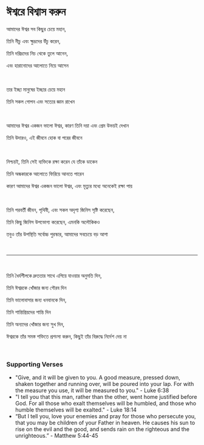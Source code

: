 # ঈশ্বরে বিশ্বাস করুন

আমাদের ঈশ্বর সব কিছুর চেয়ে মহান,

তিনি নীচু এবং ক্ষুদ্রদের উঁচু করেন,

তিনি দরিদ্রদের নিচ থেকে তুলে আনেন,

এবং হারানোদের আলোতে নিয়ে আসেন

<br />

তার ইচ্ছা মানুষের ইচ্ছার চেয়ে মহান

তিনি সকল গোপন এবং সত্যের জ্ঞান রাখেন

<br />

আমাদের ঈশ্বর একজন ভালো ঈশ্বর, কারণ তিনি দয়া এবং প্রেম উভয়ই দেখান

তিনি উদারও, এই জীবনে হোক বা পরের জীবনে

<br />

নিশ্চয়ই, তিনি সেই ব্যক্তিকে রক্ষা করেন যে তাঁকে ডাকেন

তিনি অন্ধকারকে আলোতে ফিরিয়ে আনতে পারেন

কারণ আমাদের ঈশ্বর একজন ভালো ঈশ্বর, এবং মৃত্যুর মধ্যে অনেকেই রক্ষা পায়

<p></p>

<br />

তিনি পরবর্তী জীবন, পৃথিবী, এবং সকল অদৃশ্য জিনিস সৃষ্টি করেছেন,

তিনি কিছু জিনিস উপভোগ্য করেছেন, এমনকি অলৌকিকও

তবুও তাঁর উপস্থিতি সর্বোচ্চ পুরস্কার, আমাদের সবচেয়ে বড় আশা

<p></p>

<br />

---

<br />

তিনি ধৈর্যশীলকে দ্রুততার সাথে এগিয়ে যাওয়ার অনুমতি দিন,

তিনি ঈশ্বরকে খোঁজার জন্য গৌরব দিন

তিনি ভালোবাসার জন্য ধনবানকে দিন,

তিনি শান্তিপ্রিয়দের শান্তি দিন

তিনি অন্যদের খোঁজার জন্য সুখ দিন,

ঈশ্বরকে তাঁর সমস্ত শক্তিতে প্রশংসা করুন, কিছুই তাঁর বিরুদ্ধে নির্দেশ দেয় না

<br />

### Supporting Verses

- "Give, and it will be given to you. A good measure, pressed down, shaken together and running over, will be poured into your lap. For with the measure you use, it will be measured to you." - Luke 6:38
- "I tell you that this man, rather than the other, went home justified before God. For all those who exalt themselves will be humbled, and those who humble themselves will be exalted." - Luke 18:14
- “But I tell you, love your enemies and pray for those who persecute you, that you may be children of your Father in heaven. He causes his sun to rise on the evil and the good, and sends rain on the righteous and the unrighteous.” - Matthew 5:44-45